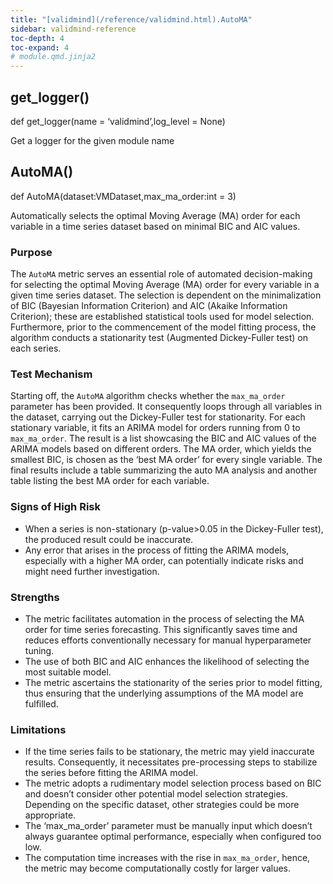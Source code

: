 ```yaml
---
title: "[validmind](/reference/validmind.html).AutoMA"
sidebar: validmind-reference
toc-depth: 4
toc-expand: 4
# module.qmd.jinja2
---
```


## get_logger<span class='muted'>()</span>

<!-- signatures.jinja2 -->

::: {.signature}

<span class="kw">def</span> <span class="name">get_logger</span>(<span class="params"><span class="n">name</span><span class="o"> = </span><span class="kc">'validmind'</span><span class="muted">,</span></span><span class="params"><span class="n">log_level</span><span class="o"> = </span><span class="kc">None</span></span>)

:::

<!-- docstring.jinja2 -->

Get a logger for the given module name

<!-- function.qmd.jinja2 -->

## AutoMA[()]{.muted}

<!-- signatures.jinja2 -->

::: {.signature}

<span class="kw">def</span> <span class="name">AutoMA</span>(<span class="params"><span class="n">dataset</span><span class="p">:</span><span class="n">VMDataset</span><span class="muted">,</span></span><span class="params"><span class="n">max_ma_order</span><span class="p">:</span><span class="n">int</span><span class="o"> = </span><span class="kc">3</span></span>)

:::

<!-- docstring.jinja2 -->

Automatically selects the optimal Moving Average (MA) order for each variable in a time series dataset based on minimal BIC and AIC values.

### Purpose

The `AutoMA` metric serves an essential role of automated decision-making for selecting the optimal Moving Average (MA) order for every variable in a given time series dataset. The selection is dependent on the minimalization of BIC (Bayesian Information Criterion) and AIC (Akaike Information Criterion); these are established statistical tools used for model selection. Furthermore, prior to the commencement of the model fitting process, the algorithm conducts a stationarity test (Augmented Dickey-Fuller test) on each series.

### Test Mechanism

Starting off, the `AutoMA` algorithm checks whether the `max_ma_order` parameter has been provided. It consequently loops through all variables in the dataset, carrying out the Dickey-Fuller test for stationarity. For each stationary variable, it fits an ARIMA model for orders running from 0 to `max_ma_order`. The result is a list showcasing the BIC and AIC values of the ARIMA models based on different orders. The MA order, which yields the smallest BIC, is chosen as the 'best MA order' for every single variable. The final results include a table summarizing the auto MA analysis and another table listing the best MA order for each variable.

### Signs of High Risk

- When a series is non-stationary (p-value>0.05 in the Dickey-Fuller test), the produced result could be inaccurate.
- Any error that arises in the process of fitting the ARIMA models, especially with a higher MA order, can potentially indicate risks and might need further investigation.

### Strengths

- The metric facilitates automation in the process of selecting the MA order for time series forecasting. This significantly saves time and reduces efforts conventionally necessary for manual hyperparameter tuning.
- The use of both BIC and AIC enhances the likelihood of selecting the most suitable model.
- The metric ascertains the stationarity of the series prior to model fitting, thus ensuring that the underlying assumptions of the MA model are fulfilled.

### Limitations

- If the time series fails to be stationary, the metric may yield inaccurate results. Consequently, it necessitates pre-processing steps to stabilize the series before fitting the ARIMA model.
- The metric adopts a rudimentary model selection process based on BIC and doesn't consider other potential model selection strategies. Depending on the specific dataset, other strategies could be more appropriate.
- The 'max_ma_order' parameter must be manually input which doesn't always guarantee optimal performance, especially when configured too low.
- The computation time increases with the rise in `max_ma_order`, hence, the metric may become computationally costly for larger values.
